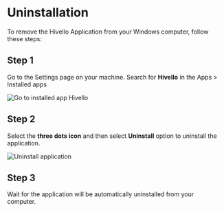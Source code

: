 # Uninstallation

To remove the Hivello Application from your Windows computer, follow these steps:

## Step 1

Go to the Settings page on your machine. Search for **Hivello** in the Apps > Installed apps

![Go to installed app Hivello](/images/uninstallation/go-to-installed-app-hivello.png)

## Step 2

Select the **three dots icon** and then select **Uninstall** option to uninstall the application.

![Uninstall application](/images/uninstallation/uninstall-application.png)

## Step 3

Wait for the application will be automatically uninstalled from your computer.